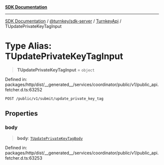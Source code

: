 [**SDK Documentation**](../../../../../README.mdx)

***

[SDK Documentation](../../../../../packages.mdx) / [@turnkey/sdk-server](../../../README.mdx) / [TurnkeyApi](../README.mdx) / TUpdatePrivateKeyTagInput

# Type Alias: TUpdatePrivateKeyTagInput

> **TUpdatePrivateKeyTagInput** = `object`

Defined in: packages/http/dist/\_\_generated\_\_/services/coordinator/public/v1/public\_api.fetcher.d.ts:63252

`POST /public/v1/submit/update_private_key_tag`

## Properties

### body

> **body**: [`TUpdatePrivateKeyTagBody`](TUpdatePrivateKeyTagBody.mdx)

Defined in: packages/http/dist/\_\_generated\_\_/services/coordinator/public/v1/public\_api.fetcher.d.ts:63253
